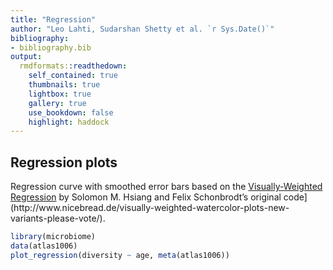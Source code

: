 ```yaml
---
title: "Regression"
author: "Leo Lahti, Sudarshan Shetty et al. `r Sys.Date()`"
bibliography: 
- bibliography.bib
output:
  rmdformats::readthedown:
    self_contained: true
    thumbnails: true
    lightbox: true
    gallery: true
    use_bookdown: false
    highlight: haddock
---
```

<!--
  %\VignetteEngine{knitr::rmarkdown}
  %\VignetteIndexEntry{microbiome tutorial - regression}
  %\usepackage[utf8]{inputenc}
  %\VignetteEncoding{UTF-8}  
-->


## Regression plots

Regression curve with smoothed error bars based on
the [Visually-Weighted Regression](http://www.fight-entropy.com/2012/07/visually-weighted-regression.html) by Solomon M. Hsiang and Felix Schonbrodt's original code](http://www.nicebread.de/visually-weighted-watercolor-plots-new-variants-please-vote/). 

```r
library(microbiome)
data(atlas1006)
plot_regression(diversity ~ age, meta(atlas1006))
```

